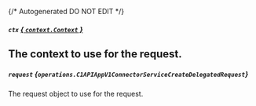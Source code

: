 {/* Autogenerated DO NOT EDIT  */}

##### `ctx` [*{ `context.Context` }*](https://pkg.go.dev/context#Context)
The context to use for the request.
---
##### `request` *{`operations.C1APIAppV1ConnectorServiceCreateDelegatedRequest`}*
The request object to use for the request.

<Collapsible openLabel={Labels.showProperties} closeLabel={Labels.hideProperties}>
  <C1APIAppV1ConnectorServiceCreateDelegatedRequest />
</Collapsible>


